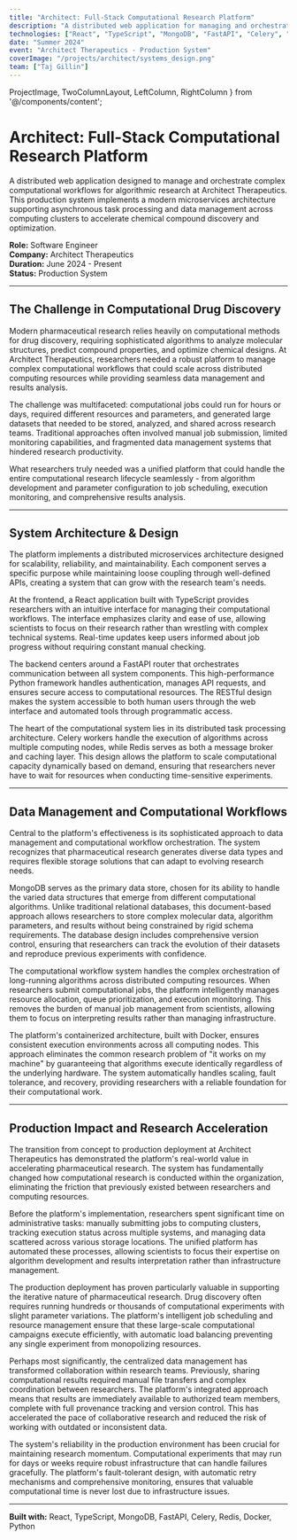 ```yaml
---
title: "Architect: Full-Stack Computational Research Platform"
description: "A distributed web application for managing and orchestrating complex computational workflows for algorithmic research in drug discovery"
technologies: ["React", "TypeScript", "MongoDB", "FastAPI", "Celery", "Redis", "Docker", "Python"]
date: "Summer 2024"
event: "Architect Therapeutics - Production System"
coverImage: "/projects/architect/systems_design.png"
team: ["Taj Gillin"]
---
```


  ProjectImage,
  TwoColumnLayout,
  LeftColumn,
  RightColumn
} from '@/components/content';

# Architect: Full-Stack Computational Research Platform

A distributed web application designed to manage and orchestrate complex computational workflows for algorithmic research at Architect Therapeutics. This production system implements a modern microservices architecture supporting asynchronous task processing and data management across computing clusters to accelerate chemical compound discovery and optimization.

**Role:** Software Engineer  
**Company:** Architect Therapeutics  
**Duration:** June 2024 - Present  
**Status:** Production System

---

## The Challenge in Computational Drug Discovery

Modern pharmaceutical research relies heavily on computational methods for drug discovery, requiring sophisticated algorithms to analyze molecular structures, predict compound properties, and optimize chemical designs. At Architect Therapeutics, researchers needed a robust platform to manage complex computational workflows that could scale across distributed computing resources while providing seamless data management and results analysis.

The challenge was multifaceted: computational jobs could run for hours or days, required different resources and parameters, and generated large datasets that needed to be stored, analyzed, and shared across research teams. Traditional approaches often involved manual job submission, limited monitoring capabilities, and fragmented data management systems that hindered research productivity.

<ProjectImage 
  src="/projects/architect/home_page.png"
  alt="Architect platform welcome interface with clean, professional design"
  caption="The platform's clean interface provides easy access to computational tools and research workflows"
  zoom
/>

What researchers truly needed was a unified platform that could handle the entire computational research lifecycle seamlessly - from algorithm development and parameter configuration to job scheduling, execution monitoring, and comprehensive results analysis.

---

## System Architecture & Design

The platform implements a distributed microservices architecture designed for scalability, reliability, and maintainability. Each component serves a specific purpose while maintaining loose coupling through well-defined APIs, creating a system that can grow with the research team's needs.

<ProjectImage 
  src="/projects/architect/systems_design.png"
  alt="Complete system architecture diagram showing all components and their interactions"
  caption="Full-stack architecture implementing microservices design with distributed task processing"
  zoom
/>

At the frontend, a React application built with TypeScript provides researchers with an intuitive interface for managing their computational workflows. The interface emphasizes clarity and ease of use, allowing scientists to focus on their research rather than wrestling with complex technical systems. Real-time updates keep users informed about job progress without requiring constant manual checking.

The backend centers around a FastAPI router that orchestrates communication between all system components. This high-performance Python framework handles authentication, manages API requests, and ensures secure access to computational resources. The RESTful design makes the system accessible to both human users through the web interface and automated tools through programmatic access.

The heart of the computational system lies in its distributed task processing architecture. Celery workers handle the execution of algorithms across multiple computing nodes, while Redis serves as both a message broker and caching layer. This design allows the platform to scale computational capacity dynamically based on demand, ensuring that researchers never have to wait for resources when conducting time-sensitive experiments.

---

## Data Management and Computational Workflows

Central to the platform's effectiveness is its sophisticated approach to data management and computational workflow orchestration. The system recognizes that pharmaceutical research generates diverse data types and requires flexible storage solutions that can adapt to evolving research needs.

<ProjectImage 
  src="/projects/architect/datasets_page.png"
  alt="Datasets management interface showing data organization and access controls"
  caption="Comprehensive dataset management with intuitive organization and access controls"
  zoom
/>

MongoDB serves as the primary data store, chosen for its ability to handle the varied data structures that emerge from different computational algorithms. Unlike traditional relational databases, this document-based approach allows researchers to store complex molecular data, algorithm parameters, and results without being constrained by rigid schema requirements. The database design includes comprehensive version control, ensuring that researchers can track the evolution of their datasets and reproduce previous experiments with confidence.

The computational workflow system handles the complex orchestration of long-running algorithms across distributed computing resources. When researchers submit computational jobs, the platform intelligently manages resource allocation, queue prioritization, and execution monitoring. This removes the burden of manual job management from scientists, allowing them to focus on interpreting results rather than managing infrastructure.

<ProjectImage 
  src="/projects/architect/heatmap_dashboard.png"
  alt="Performance monitoring dashboard with heatmaps and system metrics"
  caption="Advanced performance monitoring provides insights into system utilization and computational efficiency"
  zoom
/>

The platform's containerized architecture, built with Docker, ensures consistent execution environments across all computing nodes. This approach eliminates the common research problem of "it works on my machine" by guaranteeing that algorithms execute identically regardless of the underlying hardware. The system automatically handles scaling, fault tolerance, and recovery, providing researchers with a reliable foundation for their computational work.

---

## Production Impact and Research Acceleration

The transition from concept to production deployment at Architect Therapeutics has demonstrated the platform's real-world value in accelerating pharmaceutical research. The system has fundamentally changed how computational research is conducted within the organization, eliminating the friction that previously existed between researchers and computing resources.

Before the platform's implementation, researchers spent significant time on administrative tasks: manually submitting jobs to computing clusters, tracking execution status across multiple systems, and managing data scattered across various storage locations. The unified platform has automated these processes, allowing scientists to focus their expertise on algorithm development and results interpretation rather than infrastructure management.

The production deployment has proven particularly valuable in supporting the iterative nature of pharmaceutical research. Drug discovery often requires running hundreds or thousands of computational experiments with slight parameter variations. The platform's intelligent job scheduling and resource management ensure that these large-scale computational campaigns execute efficiently, with automatic load balancing preventing any single experiment from monopolizing resources.

Perhaps most significantly, the centralized data management has transformed collaboration within research teams. Previously, sharing computational results required manual file transfers and complex coordination between researchers. The platform's integrated approach means that results are immediately available to authorized team members, complete with full provenance tracking and version control. This has accelerated the pace of collaborative research and reduced the risk of working with outdated or inconsistent data.

The system's reliability in the production environment has been crucial for maintaining research momentum. Computational experiments that may run for days or weeks require robust infrastructure that can handle failures gracefully. The platform's fault-tolerant design, with automatic retry mechanisms and comprehensive monitoring, ensures that valuable computational time is never lost due to infrastructure issues.


---

**Built with:** React, TypeScript, MongoDB, FastAPI, Celery, Redis, Docker, Python
